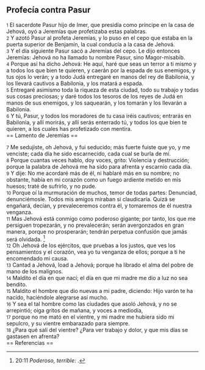 == Profecía contra Pasur ==

{{anchor|1}} <small>1</small> El sacerdote Pasur hijo de Imer, que presidía como príncipe en la casa de Jehová, oyó a Jeremías que profetizaba estas palabras.<br>
{{anchor|2}} <small>2</small> Y azotó Pasur al profeta Jeremías, y lo puso en el cepo que estaba en la puerta superior de Benjamín, la cual conducía a la casa de Jehová.<br>
{{anchor|3}} <small>3</small> Y el día siguiente Pasur sacó a Jeremías del cepo. Le dijo entonces Jeremías: Jehová no ha llamado tu nombre Pasur, sino Magor-misabib.<br>
{{anchor|4}} <small>4</small> Porque así ha dicho Jehová: He aquí, haré que seas un terror a ti mismo y a todos los que bien te quieren, y caerán por la espada de sus enemigos, y tus ojos lo verán; y a todo Judá entregaré en manos del rey de Babilonia, y los llevará cautivos a Babilonia, y los matará a espada.<br>
{{anchor|5}} <small>5</small> Entregaré asimismo toda la riqueza de esta ciudad, todo su trabajo y todas sus cosas preciosas; y daré todos los tesoros de los reyes de Judá en manos de sus enemigos, y los saquearán, y los tomarán y los llevarán a Babilonia.<br>
{{anchor|6}} <small>6</small> Y tú, Pasur, y todos los moradores de tu casa iréis cautivos; entrarás en Babilonia, y allí morirás, y allí serás enterrado tú, y todos los que bien te quieren, a los cuales has profetizado con mentira.<br>
== Lamento de Jeremías ==

{{anchor|7}} <small>7</small> Me sedujiste, oh Jehová, y fui seducido; más fuerte fuiste que yo, y me venciste; cada día he sido escarnecido, cada cual se burla de mí.<br>
{{anchor|8}} <small>8</small> Porque cuantas veces hablo, doy voces, grito: Violencia y destrucción; porque la palabra de Jehová me ha sido para afrenta y escarnio cada día.<br>
{{anchor|9}} <small>9</small> Y dije: No me acordaré más de él, ni hablaré más en su nombre; no obstante, había en mi corazón como un fuego ardiente metido en mis huesos; traté de sufrirlo, y no pude.<br>
{{anchor|10}} <small>10</small> Porque oí la murmuración de muchos, temor de todas partes: Denunciad, denunciémosle. Todos mis amigos miraban si claudicaría. Quizá se engañará, decían, y prevaleceremos contra él, y tomaremos de él nuestra venganza.<br>
{{anchor|11}} <small>11</small> Mas Jehová está conmigo como poderoso gigante; por tanto, los que me persiguen tropezarán, y no prevalecerán; serán avergonzados en gran manera, porque no prosperarán; tendrán perpetua confusión que jamás será olvidada. <ref>20:11 ''Poderoso, terrible'': {{lib|LU|96|4|5}}.</ref><br>
{{anchor|12}} <small>12</small> Oh Jehová de los ejércitos, que pruebas a los justos, que ves los pensamientos y el corazón, vea yo tu venganza de ellos; porque a ti he encomendado mi causa.<br>
{{anchor|13}} <small>13</small> Cantad a Jehová, load a Jehová; porque ha librado el alma del pobre de mano de los malignos.<br>
{{anchor|14}} <small>14</small> Maldito el día en que nací; el día en que mi madre me dio a luz no sea bendito.<br>
{{anchor|15}} <small>15</small> Maldito el hombre que dio nuevas a mi padre, diciendo: Hijo varón te ha nacido, haciéndole alegrarse así mucho.<br>
{{anchor|16}} <small>16</small> Y sea el tal hombre como las ciudades que asoló Jehová, y no se arrepintió; oiga gritos de mañana, y voces a mediodía,<br>
{{anchor|17}} <small>17</small> porque no me mató en el vientre, y mi madre me hubiera sido mi sepulcro, y su vientre embarazado para siempre.<br>
{{anchor|18}} <small>18</small> ¿Para qué salí del vientre? ¿Para ver trabajo y dolor, y que mis días se gastasen en afrenta?<br>
== Referencias ==

<references />
